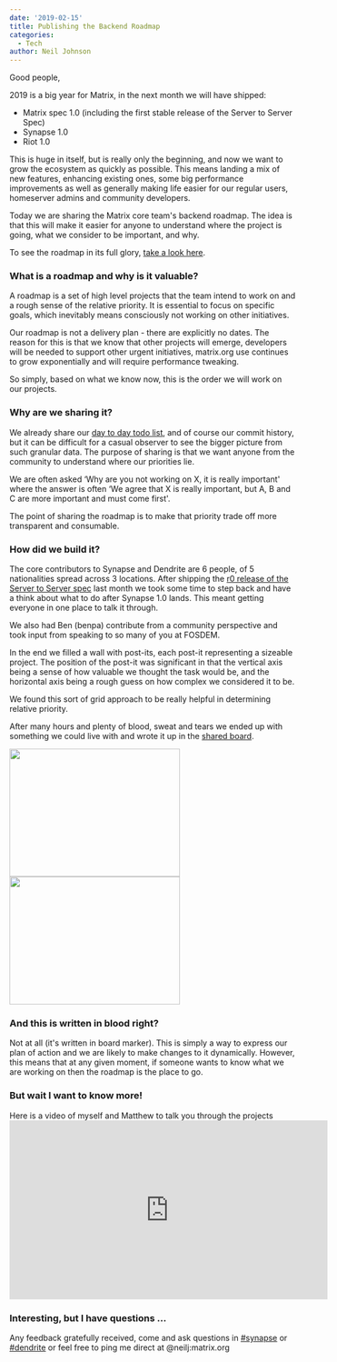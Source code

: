 ```yaml
---
date: '2019-02-15'
title: Publishing the Backend Roadmap
categories:
  - Tech
author: Neil Johnson
---
```


Good people, 


2019 is a big year for Matrix, in the next month we will have shipped:

<ul>
 	<li style="font-weight: 400;">Matrix spec 1.0 (including the first stable release of the Server to Server Spec)
</li>
 	<li style="font-weight: 400;">Synapse 1.0
</li>
 	<li style="font-weight: 400;">Riot 1.0
</li>
</ul>
This is huge in itself, but is really only the beginning, and now we want to grow the ecosystem as quickly as possible. This means landing a mix of new features, enhancing existing ones, some big performance improvements as well as generally making life easier for our regular users, homeserver admins and community developers.


Today we are sharing the Matrix core team's backend roadmap. The idea is that this will make it easier for anyone to understand where the project is going, what we consider to be important, and why.


To see the roadmap in its full glory, <a href="https://github.com/orgs/matrix-org/projects/9">take a look here</a>.

<h3>What is a roadmap and why is it valuable?
</h3>
A roadmap is a set of high level projects that the team intend to work on and a rough sense of the relative priority. It is essential to focus on specific goals, which inevitably means consciously not working on other initiatives.


Our roadmap is not a delivery plan - there are explicitly no dates. The reason for this is that we know that other projects will emerge, developers will be needed to support other urgent initiatives, matrix.org use continues to grow exponentially and will require performance tweaking. 


So simply, based on what we know now, this is the order we will work on our projects.

<h3>Why are we sharing it?
</h3>
We already share our <a href="https://github.com/orgs/matrix-org/projects/8">day to day todo list</a>, and of course our commit history, but it can be difficult for a casual observer to see the bigger picture from such granular data. The purpose of sharing is that we want anyone from the community to understand where our priorities lie. 


We are often asked ‘Why are you not working on X, it is really important' where the answer is often ‘We agree that X is really important, but A, B and C are more important and must come first'. 


The point of sharing the roadmap is to make that priority trade off more transparent and consumable.

<h3>How did we build it?
</h3>
The core contributors to Synapse and Dendrite are 6 people, of 5 nationalities spread across 3 locations. After shipping the <a href="/docs/spec/server_server/r0.1.1.html">r0 release of the Server to Server spec</a> last month we took some time to step back and have a think about what to do after Synapse 1.0 lands. This meant getting everyone in one place to talk it through. 


We also had Ben (benpa) contribute from a community perspective and took input from speaking to so many of you at FOSDEM.


In the end we filled a wall with post-its, each post-it representing a sizeable project. The position of the post-it was significant in that the vertical axis being a sense of how valuable we thought the task would be, and the horizontal axis being a rough guess on how complex we considered it to be.


We found this sort of grid approach to be really helpful in determining relative priority.

After many hours and plenty of blood, sweat and tears we ended up with something we could live with and wrote it up in the <a href="https://github.com/orgs/matrix-org/projects/9">shared board</a>.


<a href="/blog/wp-content/uploads/2019/02/IMG_2247.jpg"><img class="alignnone size-medium wp-image-3996" src="/blog/wp-content/uploads/2019/02/IMG_2247-300x225.jpg" alt="" width="300" height="225" /></a><a href="/blog/wp-content/uploads/2019/02/IMG_2245.jpg"><img class="alignnone size-medium wp-image-3990" src="/blog/wp-content/uploads/2019/02/IMG_2245-300x225.jpg" alt="" width="300" height="225" /></a>
<h3>And this is written in blood right?
</h3>
Not at all (it's written in board marker). This is simply a way to express our plan of action and we are likely to make changes to it dynamically. However, this means that at any given moment, if someone wants to know what we are working on then the roadmap is the place to go.

<h3>But wait I want to know more!</h3>
Here is a video of myself and Matthew to talk you through the projects

<div class="video-container"><iframe src="https://www.youtube.com/embed/LfyQ6cNGbLk" width="560" height="315" frameBorder="0" allowFullScreen="allowfullscreen"></iframe></div>
<h3>Interesting, but I have questions ...
</h3>
Any feedback gratefully received, come and ask questions in <a href="https://matrix.to/#/#synapse:matrix.org">#synapse</a> or <a href="https://matrix.to/#/#dendrite:matrix.org">#dendrite</a> or feel free to ping me direct at @neilj:matrix.org


&nbsp;